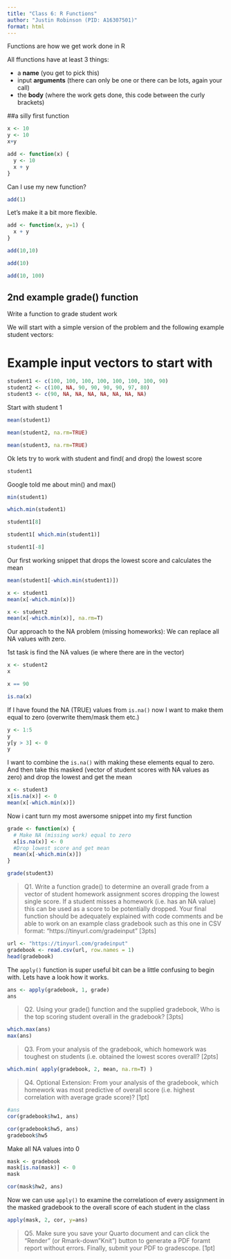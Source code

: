 ```yaml
---
title: "Class 6: R Functions"
author: "Justin Robinson (PID: A16307501)"
format: html
---
```


Functions are how we get work done in R

All ffunctions have at least 3 things:

- a **name** (you get to pick this)
- input **arguments** (there can only be one or there can be lots, again your call)
- the **body** (where the work gets done, this code between the curly brackets)

##a silly first function

```r
x <- 10
y <- 10
x+y
```

```r
add <- function(x) {
  y <- 10
  x + y
}
```

Can I use my new function?

```r
add(1)
```

Let's make it a bit more flexible.

```r
add <- function(x, y=1) {
  x + y
}

add(10,10)
```

```r
add(10)
```
```r
add(10, 100)
```

## 2nd example grade() function

Write a function to grade student work

We will start with a simple version of the problem and the following example student vectors:

# Example input vectors to start with

```r
student1 <- c(100, 100, 100, 100, 100, 100, 100, 90)
student2 <- c(100, NA, 90, 90, 90, 90, 97, 80)
student3 <- c(90, NA, NA, NA, NA, NA, NA, NA)
```

Start with student 1
```r
mean(student1)
```

```r
mean(student2, na.rm=TRUE)
```

```r
mean(student3, na.rm=TRUE)
```

Ok lets try to work with student and find( and drop) the lowest score

```r
student1
```

Google told me about min() and max()

```r
min(student1)
```
```r
which.min(student1)
```

```r
student1[8]
```

```r
student1[ which.min(student1)]
```

```r
student1[-8]
```
Our first working snippet that drops the lowest score and calculates the mean

```r
mean(student1[-which.min(student1)])
```

```r
x <- student1
mean(x[-which.min(x)])
```

```r
x <- student2
mean(x[-which.min(x)], na.rm=T)
```

Our approach to the NA problem (missing homeworks): We can replace all NA values with zero.

1st task is find the NA values (ie where there are in the vector)

```r
x <- student2
x
```

```r
x == 90
```

```r
is.na(x)
```

If I have found the NA (TRUE) values from `is.na()` now I want to make them equal to zero (overwrite them/mask them etc.)

```r
y <- 1:5
y
y[y > 3] <- 0
y
```
I want to combine the `is.na()` with making these elements equal to zero. And then take this masked (vector of student scores with NA values as zero) and drop the lowest and get the mean

```r
x <- student3
x[is.na(x)] <- 0
mean(x[-which.min(x)])
```

Now i cant turn my most awersome snippet into my first function

```r
grade <- function(x) {
  # Make NA (missing work) equal to zero
  x[is.na(x)] <- 0
  #Drop lowest score and get mean
  mean(x[-which.min(x)])
}
```

```r
grade(student3)
```

>Q1. Write a function grade() to determine an overall grade from a vector of student homework assignment scores dropping the lowest single score. If a student misses a homework (i.e. has an NA value) this can be used as a score to be potentially dropped. Your final function should be adequately explained with code comments and be able to work on an example class gradebook such as this one in CSV format: “https://tinyurl.com/gradeinput” [3pts]

```r
url <- "https://tinyurl.com/gradeinput"
gradebook <- read.csv(url, row.names = 1)
head(gradebook)
```

The `apply()` function is super useful bit can be a little confusing to begin with. Lets have a look how it works.

```r
ans <- apply(gradebook, 1, grade)
ans
```

>Q2. Using your grade() function and the supplied gradebook, Who is the top scoring student overall in the gradebook? [3pts]

```r
which.max(ans)
max(ans)
```

>Q3. From your analysis of the gradebook, which homework was toughest on students (i.e. obtained the lowest scores overall? [2pts]

```r
which.min( apply(gradebook, 2, mean, na.rm=T) )

```

>Q4. Optional Extension: From your analysis of the gradebook, which homework was most predictive of overall score (i.e. highest correlation with average grade score)? [1pt]

```r
#ans
cor(gradebook$hw1, ans)
```

```r
cor(gradebook$hw5, ans)
gradebook$hw5
```
Make all NA values into 0

```r
mask <- gradebook
mask[is.na(mask)] <- 0
mask
```

```r
cor(mask$hw2, ans)
```
Now we can use `apply()` to examine the correlatioon of every assignment in the masked gradebook to the overall score of each student in the class


```r
apply(mask, 2, cor, y=ans)
```

>Q5. Make sure you save your Quarto document and can click the “Render” (or Rmark-down”Knit”) button to generate a PDF foramt report without errors. Finally, submit your PDF to gradescope. [1pt]



